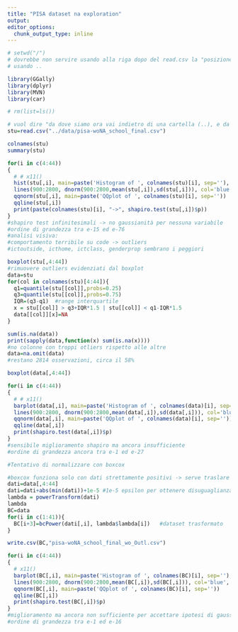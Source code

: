 ```yaml
---
title: "PISA dataset na exploration"
output: 
editor_options: 
  chunk_output_type: inline
---
```

```r
# setwd("/")
# dovrebbe non servire usando alla riga dopo del read.csv la "posizione relativa"
# usando ..

library(GGally)
library(dplyr)
library(MVN)
library(car)

# rm(list=ls())

# vuol dire "da dove siamo ora vai indietro di una cartella (..), e da lì vai in data
stu=read.csv("../data/pisa-woNA_school_final.csv")

colnames(stu)
summary(stu)
```


```r
for(i in c(4:44))
{
  # # x11()
  hist(stu[,i], main=paste('Histogram of ', colnames(stu)[i], sep=''), xlab=paste('V', i, sep=''))
  lines(900:2800, dnorm(900:2800,mean(stu[,i]),sd(stu[,i])), col='blue', lty=2)
  qqnorm(stu[,i], main=paste('QQplot of ', colnames(stu)[i], sep=''))
  qqline(stu[,i])
  print(paste(colnames(stu)[i], "->", shapiro.test(stu[,i])$p))
}
#shapiro test infinitesimali -> no gaussianità per nessuna variabile
#ordine di grandezza tra e-15 ed e-76
#analisi visiva:
#comportamento terribile su code -> outliers
#ictoutside, icthome, ictclass, genderprop sembrano i peggiori
```


```r
boxplot(stu[,4:44])
#rimuovere outliers evidenziati dal boxplot
data=stu
for(col in colnames(stu)[4:44]){
  q1=quantile(stu[[col]],probs=0.25)
  q3=quantile(stu[[col]],probs=0.75)
  IQR=(q3-q1)  #range interquartile
  x = stu[[col]] > q3+IQR*1.5 | stu[[col]] < q1-IQR*1.5
  data[[col]][x]=NA
}

sum(is.na(data))  
print(sapply(data,function(x) sum(is.na(x))))
#no colonne con troppi otliers rispetto alle altre
data=na.omit(data)
#restano 2814 osservazioni, circa il 58%
```


```r
boxplot(data[,4:44])
```


```r
for(i in c(4:44))
{
  # # x11()
  barplot(data[,i], main=paste('Histogram of ', colnames(data)[i], sep=''), xlab=paste('V', i, sep=''))
  lines(900:2800, dnorm(900:2800,mean(data[,i]),sd(data[,i])), col='blue', lty=2)
  qqnorm(data[,i], main=paste('QQplot of ', colnames(data)[i], sep=''))
  qqline(data[,i])
  print(shapiro.test(data[,i])$p)
}
#sensibile miglioramento shapiro ma ancora insufficiente 
#ordine di grandezza ancora tra e-1 ed e-27
```


```r
#Tentativo di normalizzare con boxcox

#boxcox funziona solo con dati strettamente positivi -> serve traslare dataset 
dati=data[,4:44]
dati=dati+abs(min(dati))+1e-5 #1e-5 epsilon per ottenere disuguaglianza stretta
lambda = powerTransform(dati)    
lambda
BC=data  
for(i in c(1:41)){
  BC[i+3]=bcPower(dati[,i], lambda$lambda[i])   #dataset trasformato
}

write.csv(BC,"pisa-woNA_school_final_wo_Outl.csv")

for(i in c(4:44))
{
  # x11()
  barplot(BC[,i], main=paste('Histogram of ', colnames(BC)[i], sep=''), xlab=paste('V', i, sep=''))
  lines(900:2800, dnorm(900:2800,mean(BC[,i]),sd(BC[,i])), col='blue', lty=2)
  qqnorm(BC[,i], main=paste('QQplot of ', colnames(BC)[i], sep=''))
  qqline(BC[,i])
  print(shapiro.test(BC[,i])$p)
}
#miglioramento ma ancora non sufficiente per accettare ipotesi di gaussianità
#ordine di grandezza tra e-1 ed e-16
```
